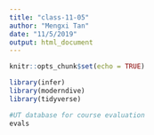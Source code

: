 ```yaml
---
title: "class-11-05"
author: "Mengxi Tan"
date: "11/5/2019"
output: html_document
---
```


```r
knitr::opts_chunk$set(echo = TRUE)

library(infer)
library(moderndive)
library(tidyverse)
```



```r
#UT database for course evaluation
evals

```

